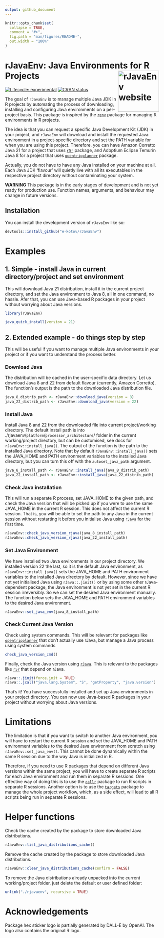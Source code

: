 ```yaml
---
output: github_document
---
```


<!-- README.md is generated from README.Rmd. Please edit that file -->

```r
knitr::opts_chunk$set(
  collapse = TRUE,
  comment = "#>",
  fig.path = "man/figures/README-",
  out.width = "100%"
)
```

# rJavaEnv: Java Environments for R Projects <a href="http://www.ekotov.pro/rJavaEnv/"><img src="man/figures/logo.png" align="right" height="134" alt="rJavaEnv website" /></a>


<!-- badges: start -->

[![Lifecycle: experimental](https://img.shields.io/badge/lifecycle-experimental-orange.svg)](https://lifecycle.r-lib.org/articles/stages.html#experimental){target="_blank"} [![CRAN status](https://www.r-pkg.org/badges/version/rJavaEnv)](https://CRAN.R-project.org/package=rJavaEnv){target="_blank"}

<!-- badges: end -->


The goal of `rJavaEnv` is to manage multiple Java JDK in R projects by automating the process of downloading, installing and configuring Java environments on a per-project basis. This package is inspired by the [`renv`](https://rstudio.github.io/renv/){target="_blank"} package for managing R environments in R projects.

The idea is that you can request a specific Java Development Kit (JDK) in your project, and `rJavaEnv` will download and install the requested Java environment in a project-specific directory and set the PATH variable for when you are using this project.
Therefore, you can have Amazon Corretto Java 21 for a project that uses [`r5r`](https://github.com/ipeaGIT/r5r){target="_blank"} package, and Adoptium Eclipse Temurin Java 8 for a project that uses [`opentripplanner`](https://github.com/ropensci/opentripplanner){target="_blank"} package.

Actually, you do not have to have any Java installed on your machine at all.
Each Java JDK 'flavour' will quietly live with all its executables in the respective project directory without contaminating your system.

**WARNING** This package is in the early stages of development and is not yet ready for production use. Function names, arguments, and behaviour may change in future versions.


## Installation

You can install the development version of `rJavaEnv` like so:

```r
devtools::install_github("e-kotov/rJavaEnv")
```

# Examples

## 1. Simple - install Java in current directory/project and set environment

This will download Java 21 distribution, install it in the current project directory, and set the Java environment to Java 8, all in one command, no hassle. Afer that, you can use Java-based R packages in your project without worrying about Java versions.

```r
library(rJavaEnv)
```


```r
java_quick_install(version = 21)
```


## 2. Extended example - do things step by step

This will be useful if you want to manage multiple Java environments in your project or if you want to understand the process better.


### Download Java

The distribution will be cached in the user-specific data directory.
Let us download Java 8 and 22 from default flavour (currently, Amazon Corretto).
The function's output is the path to the downloaded Java distribution file.

```r
java_8_distrib_path <- rJavaEnv::download_java(version = 8)
java_22_distrib_path <- rJavaEnv::download_java(version = 22)
```

### Install Java

Install Java 8 and 22 from the downloaded file into current project/working directory.
The default install path is into ./rjavaenv/`platform`/`processor_architecture`/ folder in the current working/project directory, but can be customised, see docs for `rJavaEnv::install_java()`.
The output of the function is the path to the installed Java directory. Note that by default `rJavaEnv::install_java()` sets the JAVA_HOME and PATH environment variables to the installed Java directory, but you can turn this off with the `autoset_java_path` argument.

```r
java_8_install_path <- rJavaEnv::install_java(java_8_distrib_path)
java_22_install_path <- rJavaEnv::install_java(java_22_distrib_path)
```

### Check Java installation

This will run a separate R process, set JAVA_HOME to the given path, and check the Java version that will be picked up if you were to use the same JAVA_HOME in the current R session.
This does not affect the current R session.
That is, you will be able to set the path to any Java in the current session without restarting it before you initialise Java using [`rJava`](https://github.com/s-u/rJava){target="_blank"} for the first time.

```r
rJavaEnv::check_java_version_rjava(java_8_install_path)
rJavaEnv::check_java_version_rjava(java_22_install_path)
```

### Set Java Environment

We have installed two Java environments in our project directory. We installed version 22 the last, so it is the default Java environment, as `rJavaEnv::install_java()` sets the JAVA_HOME and PATH environment variables to the installed Java directory by default. However, since we have not yet initialised Java using `rJava::.jinit()` or by using some other rJava-dependent package, the Java environment is not yet set in the current R session irreversibly. So we can set the desired Java environment manually. The function below sets the JAVA_HOME and PATH environment variables to the desired Java environment.

```r
rJavaEnv::set_java_env(java_8_install_path)
```

### Check Current Java Version

Check using system commands.
This will be relevant for packages like [`opentripplanner`](https://github.com/ropensci/opentripplanner){target="_blank"} that don't actually use rJava, but manage a Java process using system commands.

```r
check_java_version_cmd()
```

Finally, check the Java version using [`rJava`](https://github.com/s-u/rJava){target="_blank"}.
This is relevant to the packages like [`r5r`](https://github.com/ipeaGIT/r5r){target="_blank"} that depend on rJava.

```r
rJava::.jinit(force.init = TRUE)
rJava::.jcall("java.lang.System", "S", "getProperty", "java.version")
```

That's it! You have successfully installed and set up Java environments in your project directory. You can now use Java-based R packages in your project without worrying about Java versions.

# Limitations

The limitation is that if you want to switch to another Java environment, you will have to restart the current R session and set the JAVA_HOME and PATH environment variables to the desired Java environment from scratch using `rJavaEnv::set_java_env()`.
This cannot be done dynamically within the same R session due to the way Java is initialized in R.

Therefore, if you need to use R packages that depend on different Java versions within the same project, you will have to create separate R scripts for each Java environment and run them in separate R sessions.
One effective way of doing this is to use the [`callr`](https://github.com/r-lib/callr){target="_blank"} package to run R scripts in separate R sessions.
Another option is to use the [`targets`](https://github.com/ropensci/targets){target="_blank"} package to manage the whole project workflow, which, as a side effect, will lead to all R scripts being run in separate R sessions.

# Helper functions

Check the cache created by the package to store downloaded Java distributions.

```r
rJavaEnv::list_java_distributions_cache()
```

Remove the cache created by the package to store downloaded Java distributions.

```r
rJavaEnv::clear_java_distributions_cache(confirm = FALSE)
```

To remove the Java distributions already unpacked into the current working/project folder, just delete the default or user defined folder:

```r
unlink("./rjavaenv", recursive = TRUE)
```

# Acknowledgements

Package hex sticker logo is partially generated by DALL-E by OpenAI. The logo also contains the original R logo.
